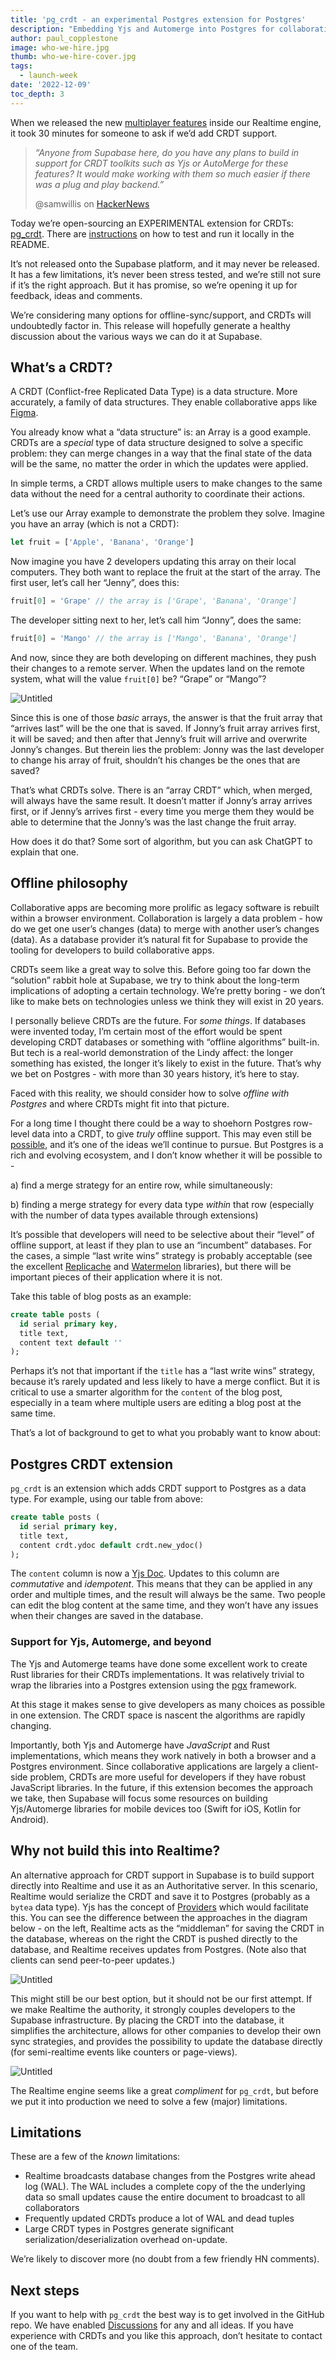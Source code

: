 ```yaml
---
title: 'pg_crdt - an experimental Postgres extension for Postgres'
description: "Embedding Yjs and Automerge into Postgres for collaborative applications."
author: paul_copplestone
image: who-we-hire.jpg
thumb: who-we-hire-cover.jpg
tags:
  - launch-week
date: '2022-12-09'
toc_depth: 3
---
```


When we released the new [multiplayer features](/blog/supabase-realtime-multiplayer-general-availability) inside our Realtime engine, 
it took 30 minutes for someone to ask if we’d add CRDT support. 

> *“Anyone from Supabase here, do you have any plans to build in support for CRDT toolkits such as Yjs or AutoMerge for these features? It would make working with them so much easier if there was a plug and play backend.”*
>
> @samwillis on [HackerNews](https://news.ycombinator.com/item?id=32510820)
> 

Today we’re open-sourcing an EXPERIMENTAL extension for CRDTs: [pg_crdt](https://github.com/supabase/pg_crdt). There are [instructions](https://github.com/supabase/pg_crdt#installation) on how to test and run it locally in the README.

It’s not released onto the Supabase platform, and it may never be released. It has a few limitations, it’s never been stress tested, and we’re still not sure if it’s the right approach. But it has promise, so we’re opening it up for feedback, ideas and comments.

We’re considering many options for offline-sync/support, and CRDTs will undoubtedly factor in. This release will hopefully generate a healthy discussion about the various ways we can do it at Supabase.

## What’s a CRDT?

A CRDT (Conflict-free Replicated Data Type) is a data structure. More accurately, a family of data structures. They enable collaborative apps like [Figma](https://www.figma.com/blog/how-figmas-multiplayer-technology-works/).

You already know what a “data structure” is: an Array is a good example. CRDTs are a *special* type of data structure designed to solve a specific problem: they can merge changes in a way that the final state of the data will be the same, no matter the order in which the updates were applied. 

In simple terms, a CRDT allows multiple users to make changes to the same data without the need for a central authority to coordinate their actions.

Let’s use our Array example to demonstrate the problem they solve. Imagine you have an array (which is not a CRDT):

```jsx
let fruit = ['Apple', 'Banana', 'Orange']
```

Now imagine you have 2 developers updating this array on their local computers. They both want to replace the fruit at the start of the array. The first user, let’s call her “Jenny”, does this:

```js
fruit[0] = 'Grape' // the array is ['Grape', 'Banana', 'Orange']
```

The developer sitting next to her, let’s call him “Jonny”, does the same:

```js
fruit[0] = 'Mango' // the array is ['Mango', 'Banana', 'Orange']
```

And now, since they are both developing on different machines, they push their changes to a remote server. When the updates land on the remote system, what will the value `fruit[0]` be? “Grape” or “Mango”?

![Untitled](https://s3-us-west-2.amazonaws.com/secure.notion-static.com/6af14eb0-f88d-419a-b852-3b4964290635/Untitled.png)

Since this is one of those *basic* arrays, the answer is that the fruit array that “arrives last” will be the one that is saved. If Jonny’s fruit array arrives first, it will be saved; and then after that Jenny’s fruit will arrive and overwrite Jonny’s changes. But therein lies the problem: Jonny was the last developer to change his array of fruit, shouldn’t his changes be the ones that are saved?

That’s what CRDTs solve. There is an “array CRDT” which, when merged, will always have the same result. It doesn’t matter if Jonny’s array arrives first, or if Jenny’s arrives first - every time you merge them they would be able to determine that the Jonny’s was the last change the fruit array. 

How does it do that? Some sort of algorithm, but you can ask ChatGPT to explain that one.

## Offline philosophy

Collaborative apps are becoming more prolific as legacy software is rebuilt within a browser environment. Collaboration is largely a data problem - how do we get one user’s changes (data) to merge with another user’s changes (data). As a database provider it’s natural fit for Supabase to provide the tooling for developers to build collaborative apps. 

CRDTs seem like a great way to solve this. Before going too far down the “solution” rabbit hole at Supabase, we try to think about the long-term implications of adopting a certain technology. We’re pretty boring - we don’t like to make bets on technologies unless we think they will exist in 20 years.

I personally believe CRDTs are the future. For *some things*. If databases were invented today, I’m certain most of the effort would be spent developing CRDT databases or something with “offline algorithms” built-in. But tech is a real-world demonstration of the Lindy affect: the longer something has existed, the longer it’s likely to exist in the future. That’s why we bet on Postgres - with more than 30 years history, it’s here to stay.

Faced with this reality, we should consider how to solve *offline with Postgres* and where CRDTs might fit into that picture. 

For a long time I thought there could be a way to shoehorn Postgres row-level data into a CRDT, to give *truly* offline support. This may even still be [possible](https://electric-sql.com/), and it’s one of the ideas we’ll continue to pursue. But Postgres is a rich and evolving ecosystem, and I don’t know whether it will be possible to -

a) find a merge strategy for an entire row, while simultaneously:

b) finding a merge strategy for every data type *within* that row (especially with the number of data types available through extensions)

It’s possible that developers will need to be selective about their “level” of offline support, at least if they plan to use an “incumbent” databases. For the cases, a simple “last write wins” strategy is probably acceptable (see the excellent [Replicache](https://doc.replicache.dev/examples/repliear) and [Watermelon](https://nozbe.github.io/WatermelonDB/) libraries), but there will be important pieces of their application where it is not. 

Take this table of blog posts as an example:

```sql
create table posts (
  id serial primary key,
  title text,
  content text default ''
);
```

Perhaps it’s not that important if the `title` has a “last write wins” strategy, because it’s rarely updated and less likely to have a merge conflict. But it is critical to use a smarter algorithm for the `content` of the blog post, especially in a team where multiple users are editing a blog post at the same time.

That’s a lot of background to get to what you probably want to know about:

## Postgres CRDT extension

`pg_crdt` is an extension which adds CRDT support to Postgres as a data type. For example, using our table from above:

```sql
create table posts (
  id serial primary key,
  title text,
  content crdt.ydoc default crdt.new_ydoc()
);
```

The `content` column is now a [Yjs Doc](https://docs.yjs.dev/api/y.doc). Updates to this column are *commutative* and *idempotent*. This means that they can be applied in any order and multiple times, and the result will always be the same. Two people can edit the blog content at the same time, and they won’t have any issues when their changes are saved in the database.

### Support for Yjs, Automerge, and beyond

The Yjs and Automerge teams have done some excellent work to create Rust libraries for their CRDTs implementations. It was relatively trivial to wrap the libraries into a Postgres extension using the [pgx](https://github.com/tcdi/pgx) framework.

At this stage it makes sense to give developers as many choices as possible in one extension. The CRDT space is nascent the algorithms are rapidly changing.

Importantly, both Yjs and Automerge have *JavaScript* and Rust implementations, which means they work natively in both a browser and a Postgres environment. Since collaborative applications are largely a client-side problem, CRDTs are more useful for developers if they have robust JavaScript libraries. In the future, if this extension becomes the approach we take, then Supabase will focus some resources on building Yjs/Automerge libraries for mobile devices too (Swift for iOS, Kotlin for Android).

## Why not build this into Realtime?

An alternative approach for CRDT support in Supabase is to build support directly into Realtime and use it as an Authoritative server. In this scenario, Realtime would serialize the CRDT and save it to Postgres (probably as a `bytea` data type). Yjs has the concept of [Providers](https://github.com/yjs/yjs#providers) which would facilitate this. You can see the difference between the approaches in the diagram below - on the left, Realtime acts as the “middleman” for saving the CRDT in the database, whereas on the right the CRDT is pushed directly to the database, and Realtime receives updates from Postgres. (Note also that clients can send peer-to-peer updates.)

![Untitled](https://s3-us-west-2.amazonaws.com/secure.notion-static.com/3f1fa8ca-0c18-4e93-a1e1-d010f35e4b83/Untitled.png)

This might still be our best option, but it should not be our first attempt. If we make Realtime the authority, it strongly couples  developers to the Supabase infrastructure. By placing the CRDT into the database, it simplifies the architecture, allows for other companies to develop their own sync strategies, and provides the possibility to  update the database directly (for semi-realtime events like counters or page-views).

![Untitled](https://s3-us-west-2.amazonaws.com/secure.notion-static.com/ba19fff9-53a6-44e4-8c41-b4cd7d7ed8c0/Untitled.png)

The Realtime engine seems like a great *compliment* for `pg_crdt`, but before we put it into production we need to solve a few (major) limitations.

## Limitations

These are a few of the *known* limitations:

- Realtime broadcasts database changes from the Postgres write ahead log (WAL). The WAL includes a complete copy of the the underlying data so small updates cause the entire document to broadcast to all collaborators
- Frequently updated CRDTs produce a lot of WAL and dead tuples
- Large CRDT types in Postgres generate significant serialization/deserialization overhead on-update.

We’re likely to discover more (no doubt from a few friendly HN comments). 

## Next steps

If you want to help with `pg_crdt` the best way is to get involved in the GitHub repo. We have enabled [Discussions](https://github.com/supabase/pg_crdt/discussions) for any and all ideas. If you have experience with CRDTs and you like this approach, don’t hesitate to contact one of the team.